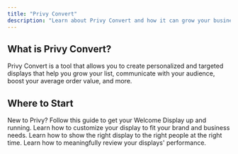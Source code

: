 ```yaml
---
title: "Privy Convert"
description: "Learn about Privy Convert and how it can grow your business."
---
```


## What is Privy Convert?

Privy Convert is a tool that allows you to create personalized and targeted displays that help you grow your list, communicate with your audience, boost your average order value, and more.

## Where to Start

<Card title="Launch your first display" icon="rocket" horizontal={true}>
  New to Privy? Follow this guide to get your Welcome Display up and running.
</Card>



<CardGroup cols="2">
  <Card title="Creating displays" icon="palette" horizontal={true}>
    Learn how to customize your display to fit your brand and business needs.
  </Card>

  <Card title="Targeting + Settings" icon="bullseye-arrow" horizontal={true}>
    Learn how to show the right display to the right people at the right time.
  </Card>

  <Card title="Reporting" icon="chart-line" horizontal={true}>
    Learn how to meaningfully review your displays' performance.
  </Card>

  <Card title="Classic Designer" icon="sparkles" horizontal={true}>

  </Card>
</CardGroup>